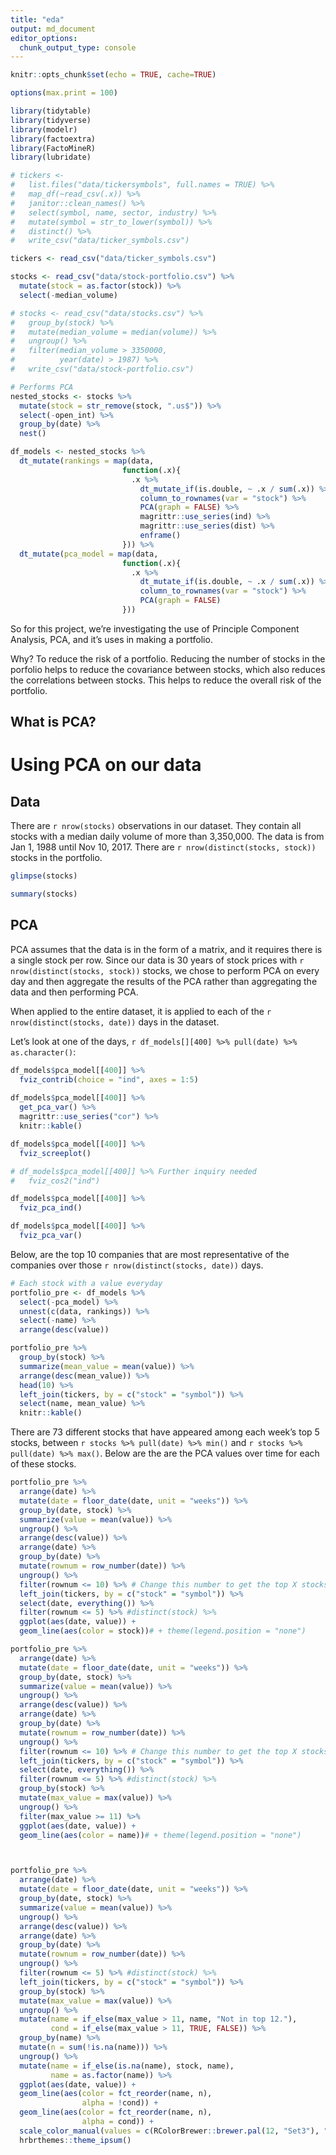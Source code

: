```yaml
---
title: "eda"
output: md_document
editor_options: 
  chunk_output_type: console
---
```


```r
knitr::opts_chunk$set(echo = TRUE, cache=TRUE)

options(max.print = 100)

library(tidytable)
library(tidyverse)
library(modelr)
library(factoextra)
library(FactoMineR)
library(lubridate)

# tickers <- 
#   list.files("data/tickersymbols", full.names = TRUE) %>% 
#   map_df(~read_csv(.x)) %>% 
#   janitor::clean_names() %>% 
#   select(symbol, name, sector, industry) %>% 
#   mutate(symbol = str_to_lower(symbol)) %>% 
#   distinct() %>% 
#   write_csv("data/ticker_symbols.csv")

tickers <- read_csv("data/ticker_symbols.csv")

stocks <- read_csv("data/stock-portfolio.csv") %>% 
  mutate(stock = as.factor(stock)) %>% 
  select(-median_volume)

# stocks <- read_csv("data/stocks.csv") %>%
#   group_by(stock) %>%
#   mutate(median_volume = median(volume)) %>%
#   ungroup() %>%
#   filter(median_volume > 3350000,
#          year(date) > 1987) %>% 
#   write_csv("data/stock-portfolio.csv")

# Performs PCA
nested_stocks <- stocks %>% 
  mutate(stock = str_remove(stock, ".us$")) %>%
  select(-open_int) %>% 
  group_by(date) %>% 
  nest()

df_models <- nested_stocks %>% 
  dt_mutate(rankings = map(data,
                         function(.x){
                           .x %>% 
                             dt_mutate_if(is.double, ~ .x / sum(.x)) %>%
                             column_to_rownames(var = "stock") %>% 
                             PCA(graph = FALSE) %>% 
                             magrittr::use_series(ind) %>% 
                             magrittr::use_series(dist) %>% 
                             enframe()
                         })) %>% 
  dt_mutate(pca_model = map(data,
                         function(.x){
                           .x %>% 
                             dt_mutate_if(is.double, ~ .x / sum(.x)) %>%
                             column_to_rownames(var = "stock") %>% 
                             PCA(graph = FALSE)
                         })) 
```
So for this project, we're investigating the use of Principle Component Analysis, PCA, and it's uses in making a portfolio. 

Why? To reduce the risk of a portfolio. Reducing the number of stocks in the porfolio helps to reduce the covariance between stocks, which also reduces the correlations between stocks. This helps to reduce the overall risk of the portfolio. 

## What is PCA? 

# Using PCA on our data
## Data
There are `r nrow(stocks)` observations in our dataset. They contain all stocks with a median daily volume of more than 3,350,000. The data is from Jan 1, 1988 until Nov 10, 2017. There are `r nrow(distinct(stocks, stock))` stocks in the portfolio.
```r
glimpse(stocks)

summary(stocks) 
```

## PCA
PCA assumes that the data is in the form of a matrix, and it requires there is a single stock per row. Since our data is 30 years of stock prices with `r nrow(distinct(stocks, stock))` stocks, we chose to perform PCA on every day and then aggregate the results of the PCA rather than aggregating the data and then performing PCA. 

When applied to the entire dataset, it is applied to each of the `r nrow(distinct(stocks, date))` days in the dataset. 

Let's look at one of the days, `r df_models[][400] %>% pull(date) %>% as.character()`: 
```r
df_models$pca_model[[400]] %>% 
  fviz_contrib(choice = "ind", axes = 1:5)
  
df_models$pca_model[[400]] %>% 
  get_pca_var() %>% 
  magrittr::use_series("cor") %>% 
  knitr::kable()

df_models$pca_model[[400]] %>%
  fviz_screeplot()

# df_models$pca_model[[400]] %>% Further inquiry needed
#   fviz_cos2("ind")

df_models$pca_model[[400]] %>%
  fviz_pca_ind()

df_models$pca_model[[400]] %>%
  fviz_pca_var()

```

Below, are the top 10 companies that are most representative of the companies over those `r nrow(distinct(stocks, date))` days.
```r

# Each stock with a value everyday 
portfolio_pre <- df_models %>% 
  select(-pca_model) %>% 
  unnest(c(data, rankings)) %>% 
  select(-name) %>% 
  arrange(desc(value))

portfolio_pre %>% 
  group_by(stock) %>% 
  summarize(mean_value = mean(value)) %>% 
  arrange(desc(mean_value)) %>% 
  head(10) %>% 
  left_join(tickers, by = c("stock" = "symbol")) %>% 
  select(name, mean_value) %>% 
  knitr::kable()
```


There are 73 different stocks that have appeared among each week's top 5 stocks, between `r stocks %>% pull(date) %>% min()` and `r stocks %>% pull(date) %>% max()`. Below are the are the PCA values over time for each of these stocks. 

```r
portfolio_pre %>% 
  arrange(date) %>% 
  mutate(date = floor_date(date, unit = "weeks")) %>%
  group_by(date, stock) %>% 
  summarize(value = mean(value)) %>% 
  ungroup() %>% 
  arrange(desc(value)) %>% 
  arrange(date) %>% 
  group_by(date) %>% 
  mutate(rownum = row_number(date)) %>% 
  ungroup() %>% 
  filter(rownum <= 10) %>% # Change this number to get the top X stocks on each day
  left_join(tickers, by = c("stock" = "symbol")) %>% 
  select(date, everything()) %>% 
  filter(rownum <= 5) %>% #distinct(stock) %>%  
  ggplot(aes(date, value)) + 
  geom_line(aes(color = stock))# + theme(legend.position = "none")

portfolio_pre %>% 
  arrange(date) %>% 
  mutate(date = floor_date(date, unit = "weeks")) %>%
  group_by(date, stock) %>% 
  summarize(value = mean(value)) %>% 
  ungroup() %>% 
  arrange(desc(value)) %>% 
  arrange(date) %>% 
  group_by(date) %>% 
  mutate(rownum = row_number(date)) %>% 
  ungroup() %>% 
  filter(rownum <= 10) %>% # Change this number to get the top X stocks on each day
  left_join(tickers, by = c("stock" = "symbol")) %>% 
  select(date, everything()) %>% 
  filter(rownum <= 5) %>% #distinct(stock) %>%  
  group_by(stock) %>% 
  mutate(max_value = max(value)) %>% 
  ungroup() %>% 
  filter(max_value >= 11) %>% 
  ggplot(aes(date, value)) + 
  geom_line(aes(color = name))# + theme(legend.position = "none")



portfolio_pre %>% 
  arrange(date) %>% 
  mutate(date = floor_date(date, unit = "weeks")) %>%
  group_by(date, stock) %>% 
  summarize(value = mean(value)) %>% 
  ungroup() %>% 
  arrange(desc(value)) %>% 
  arrange(date) %>% 
  group_by(date) %>% 
  mutate(rownum = row_number(date)) %>% 
  ungroup() %>% 
  filter(rownum <= 5) %>% #distinct(stock) %>% 
  left_join(tickers, by = c("stock" = "symbol")) %>% 
  group_by(stock) %>% 
  mutate(max_value = max(value)) %>% 
  ungroup() %>% 
  mutate(name = if_else(max_value > 11, name, "Not in top 12."), 
         cond = if_else(max_value > 11, TRUE, FALSE)) %>% 
  group_by(name) %>% 
  mutate(n = sum(!is.na(name))) %>%
  ungroup() %>% 
  mutate(name = if_else(is.na(name), stock, name), 
         name = as.factor(name)) %>% 
  ggplot(aes(date, value)) + 
  geom_line(aes(color = fct_reorder(name, n), 
                alpha = !cond)) +
  geom_line(aes(color = fct_reorder(name, n),
                alpha = cond)) +
  scale_color_manual(values = c(RColorBrewer::brewer.pal(12, "Set3"), "Grey60")) + 
  hrbrthemes::theme_ipsum()
```



